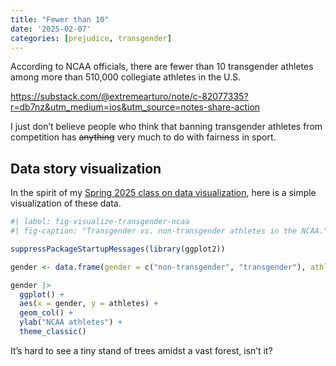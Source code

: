 ```yaml
---
title: "Fewer than 10"
date: '2025-02-07'
categories: [prejudice, transgender]
---
```


According to NCAA officials, there are fewer than 10 transgender athletes among
more than 510,000 collegiate athletes in the U.S.

<https://substack.com/@extremearturo/note/c-82077335?r=db7nz&utm_medium=ios&utm_source=notes-share-action>

I just don't believe people who think that banning transgender athletes from competition has ~~anything~~ very much to do with fairness in sport.

::: {.callout-note}
## Data story visualization

In the spirit of my [Spring 2025 class on data visualization](https://psu-psychology.github.io/psych-490-data-viz-2025-spring), here is a simple visualization of these data.

```r
#| label: fig-visualize-transgender-ncaa
#| fig-caption: "Transgender vs. non-transgender athletes in the NCAA."

suppressPackageStartupMessages(library(ggplot2))

gender <- data.frame(gender = c("non-transgender", "transgender"), athletes = c(510000, 10))

gender |>
  ggplot() +
  aes(x = gender, y = athletes) +
  geom_col() +
  ylab("NCAA athletes") +
  theme_classic()
```

It's hard to see a tiny stand of trees amidst a vast forest, isn't it?

:::